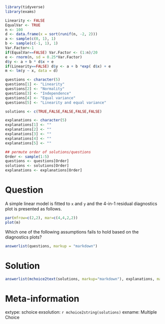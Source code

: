 ```r
library(tidyverse)
library(exams)

Linearity <- FALSE
EqualVar <- TRUE
n <- 100
d <- data.frame(x = sort(runif(n, -2, 2)))
a <- sample(c(0, 1), 1)
b <- sample(c(-1, 1), 1)
Var.Factor<-1
if(EqualVar==FALSE) Var.Factor <- (1:n)/20
e <- rnorm(n, sd = 0.25*Var.Factor)
d$y <- a + b * d$x + e 
if(Linearity==FALSE) d$y <- a + b *exp( d$x) + e 
m <- lm(y ~ x, data = d)

questions <- character(5)
questions[1] <- "Linearity"
questions[2] <- "Normality"
questions[3] <- "Independence"
questions[4] <- "Equal variance"
questions[5] <- "Linearity and equal variance"

solutions <- c(TRUE,FALSE,FALSE,FALSE,FALSE)

explanations <- character(5)
explanations[1] <- ""
explanations[2] <- ""
explanations[3] <- ""
explanations[4] <- ""
explanations[5] <- ""

## permute order of solutions/questions
Order <- sample(1:5)
questions <- questions[Order]
solutions <- solutions[Order]
explanations <- explanations[Order]  
```    

Question
========

A simple linear model is fitted to `x` and `y` and the 4-in-1 residual diagnostics plot is presented as follows. 
```r
par(mfrow=c(2,2), mar=c(4,4,2,2))
plot(m)
```

Which one of the following assumptions fails to hold based on the diagnostics plots?
  
```r
answerlist(questions, markup = "markdown")
```

Solution
========

```r
answerlist(mchoice2text(solutions, markup="markdown"), explanations, markup = "markdown")
```

Meta-information
================
  extype: schoice
exsolution: `r mchoice2string(solutions)`
exname: Multiple Choice